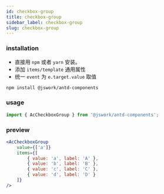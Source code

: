 ```yaml
---
id: checkbox-group
title: checkbox-group
sidebar_label: checkbox-group
slug: checkbox-group
---
```


### installation
- 直接用 `npm` 或者 `yarn` 安装。
- 添加 `items/template` 通用属性
- 统一 `event` 为 `e.target.value` 取值

```bash npm2yarn
npm install @jswork/antd-components
```

### usage
```js
import { AcCheckboxGroup } from '@jswork/antd-components';
```

### preview
```jsx live
<AcCheckboxGroup
    value={['a']}
    items={[
        { value: 'a', label: 'A' },
        { value: 'b', label: 'B' },
        { value: 'c', label: 'C' },
        { value: 'd', label: 'D' }
    ]}
/>
```